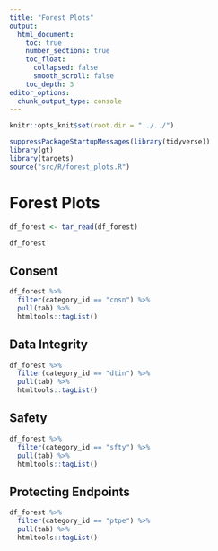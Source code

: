```yaml
---
title: "Forest Plots"
output: 
  html_document:
    toc: true
    number_sections: true
    toc_float:
      collapsed: false
      smooth_scroll: false
    toc_depth: 3
editor_options: 
  chunk_output_type: console
---
```


```r
knitr::opts_knit$set(root.dir = "../../")
```


```r
suppressPackageStartupMessages(library(tidyverse))
library(gt)
library(targets)
source("src/R/forest_plots.R")
```


# Forest Plots

```r
df_forest <- tar_read(df_forest)

df_forest
```


## Consent

```r
df_forest %>%
  filter(category_id == "cnsn") %>%
  pull(tab) %>%
  htmltools::tagList()
```

## Data Integrity

```r
df_forest %>%
  filter(category_id == "dtin") %>%
  pull(tab) %>%
  htmltools::tagList()
```

## Safety

```r
df_forest %>%
  filter(category_id == "sfty") %>%
  pull(tab) %>%
  htmltools::tagList()
```

## Protecting Endpoints

```r
df_forest %>%
  filter(category_id == "ptpe") %>%
  pull(tab) %>%
  htmltools::tagList()
```
